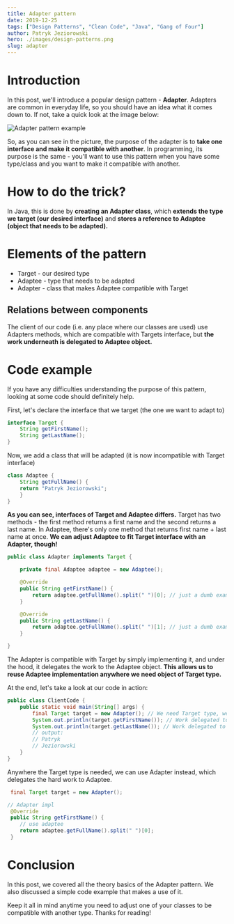 ```yaml
---
title: Adapter pattern
date: 2019-12-25
tags: ["Design Patterns", "Clean Code", "Java", "Gang of Four"]
author: Patryk Jeziorowski
hero: ./images/design-patterns.png
slug: adapter
---
```


# Introduction

In this post, we'll introduce a popular design pattern - **Adapter**. Adapters are common in everyday life, so you should have an idea what it comes down to. If not, take a quick look at the image below:
<div className="Image__Small">
  <img
    src="./images/adapter.jpg"
    title="Adapter pattern example"
    alt="Adapter pattern example"
  />
</div>

So, as you can see in the picture, the purpose of the adapter is to 
**take one interface and make it compatible with another**. In programming, its purpose is the same - you'll want to use this pattern when you have some type/class and you want to make it compatible with another.

# How to do the trick?

In Java, this is done by **creating an Adapter class**, which **extends the type we target (our desired interface)** and **stores a reference to Adaptee (object that needs to be adapted).**

# Elements of the pattern

- Target - our desired type
- Adaptee - type that needs to be adapted
- Adapter - class that makes Adaptee compatible with Target

## Relations between components

The client of our code (i.e. any place where our classes are used) use Adapters methods, which are compatible with Targets interface, but **the work underneath is delegated to Adaptee object.**

# Code example

If you have any difficulties understanding the purpose of this pattern, looking at some code should definitely help.

First, let's declare the interface that we target (the one we want to adapt to)

```java
interface Target {
    String getFirstName();
    String getLastName();
}
```

Now, we add a class that will be adapted (it is now incompatible with Target interface)

```java
class Adaptee {
    String getFullName() {
    return "Patryk Jeziorowski";
    }
}
```

**As you can see, interfaces of Target and Adaptee differs.** Target has two methods - the first method returns a first name and the second returns a last name. In Adaptee, there's only one method that returns first name + last name at once. **We can adjust Adaptee to fit Target interface with an Adapter, though!**

```java
public class Adapter implements Target {

    private final Adaptee adaptee = new Adaptee();

    @Override
    public String getFirstName() {
        return adaptee.getFullName().split(" ")[0]; // just a dumb example impl
    }

    @Override
    public String getLastName() {
        return adaptee.getFullName().split(" ")[1]; // just a dumb example impl
    }

}
```

The Adapter is compatible with Target by simply implementing it, and under the hood, it delegates the work to the Adaptee object. **This allows us to reuse Adaptee implementation anywhere we need object of Target type.**

At the end, let's take a look at our code in action:

```java
public class ClientCode {
    public static void main(String[] args) {
        final Target target = new Adapter(); // We need Target type, we can use Adapter!
        System.out.println(target.getFirstName()); // Work delegated to Adaptee under the hood
        System.out.println(target.getLastName()); // Work delegated to Adaptee under the hood
        // output:
        // Patryk
        // Jeziorowski
    }
}
```

Anywhere the Target type is needed, we can use Adapter instead, which delegates the hard work to Adaptee.

```java
 final Target target = new Adapter();
```

```java
// Adapter impl
 @Override
 public String getFirstName() {
    // use adaptee
    return adaptee.getFullName().split(" ")[0];
 }
```

# Conclusion

In this post, we covered all the theory basics of the Adapter pattern. We also discussed a simple code example that makes a use of it.

Keep it all in mind anytime you need to adjust one of your classes to be compatible with another type. Thanks for reading!
